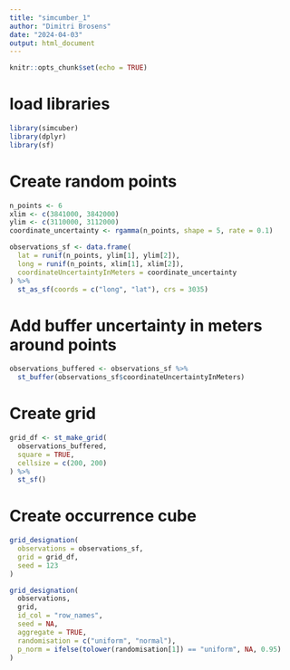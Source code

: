 ```yaml
---
title: "simcumber_1"
author: "Dimitri Brosens"
date: "2024-04-03"
output: html_document
---
```


```r
knitr::opts_chunk$set(echo = TRUE)
```

# load libraries

```r
library(simcuber)
library(dplyr)
library(sf)
```
# Create random points
```r

n_points <- 6
xlim <- c(3841000, 3842000)
ylim <- c(3110000, 3112000)
coordinate_uncertainty <- rgamma(n_points, shape = 5, rate = 0.1)

observations_sf <- data.frame(
  lat = runif(n_points, ylim[1], ylim[2]),
  long = runif(n_points, xlim[1], xlim[2]),
  coordinateUncertaintyInMeters = coordinate_uncertainty
) %>%
  st_as_sf(coords = c("long", "lat"), crs = 3035)
```

# Add buffer uncertainty in meters around points

```r

observations_buffered <- observations_sf %>%
  st_buffer(observations_sf$coordinateUncertaintyInMeters)
```

# Create grid
```r
grid_df <- st_make_grid(
  observations_buffered,
  square = TRUE,
  cellsize = c(200, 200)
) %>%
  st_sf()
```

# Create occurrence cube
```r
grid_designation(
  observations = observations_sf,
  grid = grid_df,
  seed = 123
)
```


```r
grid_designation(
  observations,
  grid,
  id_col = "row_names",
  seed = NA,
  aggregate = TRUE,
  randomisation = c("uniform", "normal"),
  p_norm = ifelse(tolower(randomisation[1]) == "uniform", NA, 0.95)
)
```

